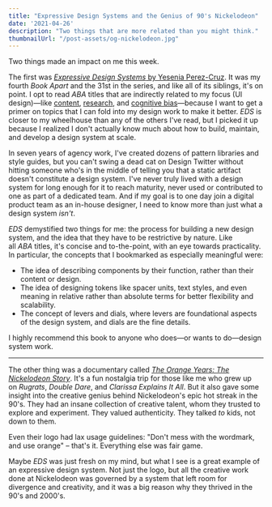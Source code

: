```yaml
---
title: "Expressive Design Systems and the Genius of 90's Nickelodeon"
date: '2021-04-26'
description: "Two things that are more related than you might think."
thumbnailUrl: "/post-assets/og-nickelodeon.jpg"
---
```


Two things made an impact on me this week.

The first was [*Expressive Design Systems* by Yesenia Perez-Cruz](https://www.yeseniaperezcruz.com/expressive-design-systems). It was my fourth *Book Apart* and the 31st in the series, and like all of its siblings, it's on point. I opt to read *ABA* titles that are indirectly related to my focus (UI design)—like [content](https://abookapart.com/products/the-elements-of-content-strategy), [research](https://abookapart.com/products/just-enough-research), and [cognitive bias](https://abookapart.com/products/design-for-cognitive-bias)—because I want to get a primer on topics that I can fold into my design work to make it better. *EDS* is closer to my wheelhouse than any of the others I've read, but I picked it up because I realized I don't actually know much about how to build, maintain, and develop a design system at scale.

In seven years of agency work, I've created dozens of pattern libraries and style guides, but you can't swing a dead cat on Design Twitter without hitting someone who's in the middle of telling you that a static artifact doesn't constitute a design system. I've never truly lived with a design system for long enough for it to reach maturity, never used or contributed to one as part of a dedicated team. And if my goal is to one day join a digital product team as an in-house designer, I need to know more than just what a design system *isn't*.

*EDS* demystified two things for me: the process for building a new design system, and the idea that they have to be restrictive by nature. Like all *ABA* titles, it's concise and to-the-point, with an eye towards practicality. In particular, the concepts that I bookmarked as especially meaningful were:

-   The idea of describing components by their function, rather than their content or design.
-   The idea of designing tokens like spacer units, text styles, and even meaning in relative rather than absolute terms for better flexibility and scalability.
-   The concept of levers and dials, where levers are foundational aspects of the design system, and dials are the fine details.

I highly recommend this book to anyone who does—or wants to do—design system work.

* * * * *

The other thing was a documentary called [*The Orange Years: The Nickelodeon Story*](https://www.hulu.com/movie/the-orange-years-the-nickelodeon-story-05933844-48af-4c75-bb60-7ed497ca4916). It's a fun nostalgia trip for those like me who grew up on *Rugrats*, *Double Dare*, and *Clarissa Explains It All*. But it also gave some insight into the creative genius behind Nickelodeon's epic hot streak in the 90's. They had an insane collection of creative talent, whom they trusted to explore and experiment. They valued authenticity. They talked *to* kids, not down to them.

Even their logo had lax usage guidelines: "Don't mess with the wordmark, and use orange" – that's it. Everything else was fair game.

Maybe *EDS* was just fresh on my mind, but what I see is a great example of an expressive design system. Not just the logo, but all the creative work done at Nickelodeon was governed by a system that left room for divergence and creativity, and it was a big reason why they thrived in the 90's and 2000's.
